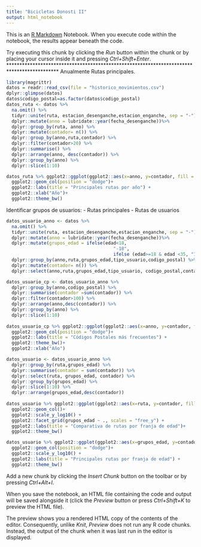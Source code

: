 ```yaml
---
title: "Bicicletas Donosti II"
output: html_notebook
---
```


This is an [R Markdown](http://rmarkdown.rstudio.com) Notebook. When you execute code within the notebook, the results appear beneath the code. 

Try executing this chunk by clicking the *Run* button within the chunk or by placing your cursor inside it and pressing *Ctrl+Shift+Enter*. 
*******************************************************************************************
Anualmente Rutas principales.

```r
library(magrittr)
datos = readr::read_csv(file = "historico_movimientos.csv")
dplyr::glimpse(datos)
datos$codigo_postal=as.factor(datos$codigo_postal)
datos_ruta <- datos %>% 
  na.omit() %>%
  tidyr::unite(ruta, estacion_desenganche,estacion_enganche, sep = "-")%>%
  dplyr::mutate(anno = lubridate::year(fecha_desenganche))%>%
  dplyr::group_by(ruta, anno) %>%
  dplyr::mutate(contador= n()) %>%
  dplyr::group_by(anno,ruta,contador) %>%
  dplyr::filter(contador>20) %>% 
  dplyr::summarise() %>%
  dplyr::arrange(anno, desc(contador)) %>%
  dplyr::group_by(anno) %>%
  dplyr::slice(1:10)

datos_ruta %>% ggplot2::ggplot(ggplot2::aes(x=anno, y=contador, fill = ruta))+
  ggplot2::geom_col(position = "dodge")+ 
  ggplot2::labs(title = "Principales rutas por año") +
  ggplot2::xlab("Año")+
  ggplot2::theme_bw()

```
Identificar grupos de usuarios:
- Rutas principales
- Rutas de usuarios
```r
datos_usuario_anno <- datos %>% 
  na.omit() %>%
  tidyr::unite(ruta, estacion_desenganche,estacion_enganche, sep = "-")%>%
  dplyr::mutate(anno = lubridate::year(fecha_desenganche))%>%
  dplyr::mutate(grupos_edad = ifelse(edad<18, 
                                        "-18", 
                                        ifelse (edad>=18 & edad <35, "18-35", ifelse(edad>=35 & edad <55, "35-55", ifelse(edad>55 & edad<65, "55-65", "65-"))))) %>%
  dplyr::group_by(anno,ruta,grupos_edad,tipo_usuario,codigo_postal) %>%
  dplyr::mutate(contador= n()) %>%
  dplyr::select(anno,ruta,grupos_edad,tipo_usuario, codigo_postal,contador) 

datos_usuario_cp <- datos_usuario_anno %>% 
  dplyr::group_by(anno,codigo_postal) %>% 
  dplyr::summarise(contador =sum(contador)) %>% 
  dplyr::filter(contador>100) %>% 
  dplyr::arrange(anno,desc(contador)) %>% 
  dplyr::group_by(anno) %>% 
  dplyr::slice(1:10)
  
datos_usuario_cp %>% ggplot2::ggplot(ggplot2::aes(x=anno, y=contador, fill=codigo_postal))+
  ggplot2::geom_col(position = "dodge")+
  ggplot2::labs(title = "Códigos Postales más frecuentes") +
  ggplot2::theme_bw()+
  ggplot2::xlab("Año")

datos_usuario <- datos_usuario_anno %>% 
  dplyr::group_by(ruta,grupos_edad) %>% 
  dplyr::summarise(contador = sum(contador)) %>% 
  dplyr::select(ruta, grupos_edad, contador) %>% 
  dplyr::group_by(grupos_edad) %>% 
  dplyr::slice(1:10) %>% 
  dplyr::arrange(grupos_edad,desc(contador))
  
datos_usuario %>% ggplot2::ggplot(ggplot2::aes(x=ruta, y=contador, fill = ruta))+
  ggplot2::geom_col()+ 
  ggplot2::scale_y_log10() +
  ggplot2::facet_grid(grupos_edad ~ ., scales = "free_y") +
  ggplot2::labs(title = "Comparativa de rutas por franja de edad")+
  ggplot2::theme_bw()

datos_usuario %>% ggplot2::ggplot(ggplot2::aes(x=grupos_edad, y=contador, fill = ruta))+
  ggplot2::geom_col(position = "dodge")+ 
  ggplot2::scale_y_log10() +
  ggplot2::labs(title = "Principales rutas por franja de edad") +
  ggplot2::theme_bw()


```

Add a new chunk by clicking the *Insert Chunk* button on the toolbar or by pressing *Ctrl+Alt+I*.

When you save the notebook, an HTML file containing the code and output will be saved alongside it (click the *Preview* button or press *Ctrl+Shift+K* to preview the HTML file).

The preview shows you a rendered HTML copy of the contents of the editor. Consequently, unlike *Knit*, *Preview* does not run any R code chunks. Instead, the output of the chunk when it was last run in the editor is displayed.
